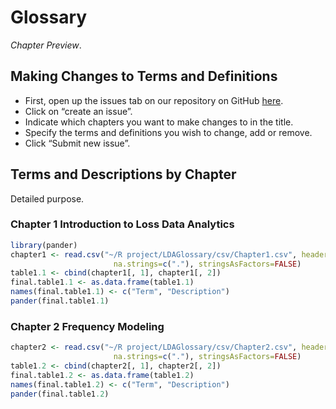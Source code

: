 # Glossary
*Chapter Preview*.

## Making Changes to Terms and Definitions
* First, open up the issues tab on our repository on GitHub [here](https://github.com/alyaanuval/LDAGlossary/issues).
* Click on "create an issue".
* Indicate which chapters you want to make changes to in the title.
* Specify the terms and definitions you wish to change, add or remove.
* Click "Submit new issue".

## Terms and Descriptions by Chapter
Detailed purpose.

### Chapter 1 Introduction to Loss Data Analytics

```r
library(pander)
chapter1 <- read.csv("~/R project/LDAGlossary/csv/Chapter1.csv", header=TRUE,
                       na.strings=c("."), stringsAsFactors=FALSE)
table1.1 <- cbind(chapter1[, 1], chapter1[, 2])
final.table1.1 <- as.data.frame(table1.1)
names(final.table1.1) <- c("Term", "Description")
pander(final.table1.1)
```

### Chapter 2 Frequency Modeling

```r
chapter2 <- read.csv("~/R project/LDAGlossary/csv/Chapter2.csv", header=TRUE,
                       na.strings=c("."), stringsAsFactors=FALSE)
table1.2 <- cbind(chapter2[, 1], chapter2[, 2])
final.table1.2 <- as.data.frame(table1.2)
names(final.table1.2) <- c("Term", "Description")
pander(final.table1.2)
```

